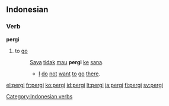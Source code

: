 ==Indonesian==

===Verb===
'''pergi'''

# to [[go]]
#: [[saya|Saya]] [[tidak]] [[mau]] '''pergi''' [[ke]] [[sana]].
#:* [[I]] [[do]] [[not]] [[want]] [[to]] [[go]] [[there]].

[[Category:Indonesian verbs]]

[[el:pergi]]
[[fr:pergi]]
[[ko:pergi]]
[[id:pergi]]
[[lt:pergi]]
[[ja:pergi]]
[[fi:pergi]]
[[sv:pergi]]